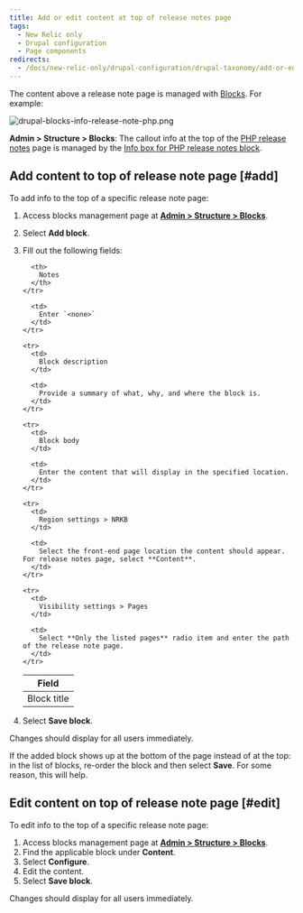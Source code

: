 ```yaml
---
title: Add or edit content at top of release notes page
tags:
  - New Relic only
  - Drupal configuration
  - Page components
redirects:
  - /docs/new-relic-only/drupal-configuration/drupal-taxonomy/add-or-edit-content-top-release-notes-page
---
```


The content above a release note page is managed with [Blocks](/admin/structure/block). For example:

![drupal-blocks-info-release-note-php.png](./images/drupal-blocks-info-release-note-php.png "drupal-blocks-info-release-note-php.png")

**Admin > Structure > Blocks**: The callout info at the top of the [PHP release notes](/docs/release-notes/agent-release-notes/php-release-notes) page is managed by the [Info box for PHP release notes block](/admin/structure/block/manage/block/146/configure).

## Add content to top of release note page [#add]

To add info to the top of a specific release note page:

1. Access blocks management page at [**Admin > Structure > Blocks**](/admin/structure/block).
2. Select **Add block**.
3. Fill out the following fields:

   <Table>
     <thead>
       <tr>
         <th width={150}>
           Field
         </th>

         <th>
           Notes
         </th>
       </tr>
     </thead>

     <tbody>
       <tr>
         <td>
           Block title
         </td>

         <td>
           Enter `<none>`
         </td>
       </tr>

       <tr>
         <td>
           Block description
         </td>

         <td>
           Provide a summary of what, why, and where the block is.
         </td>
       </tr>

       <tr>
         <td>
           Block body
         </td>

         <td>
           Enter the content that will display in the specified location.
         </td>
       </tr>

       <tr>
         <td>
           Region settings > NRKB
         </td>

         <td>
           Select the front-end page location the content should appear. For release notes page, select **Content**.
         </td>
       </tr>

       <tr>
         <td>
           Visibility settings > Pages
         </td>

         <td>
           Select **Only the listed pages** radio item and enter the path of the release note page.
         </td>
       </tr>
     </tbody>
   </Table>
4. Select **Save block**.

Changes should display for all users immediately.

If the added block shows up at the bottom of the page instead of at the top: in the list of blocks, re-order the block and then select **Save**. For some reason, this will help.

## Edit content on top of release note page [#edit]

To edit info to the top of a specific release note page:

1. Access blocks management page at [**Admin > Structure > Blocks**](/admin/structure/block).
2. Find the applicable block under **Content**.
3. Select **Configure**.
4. Edit the content.
5. Select **Save block**.

Changes should display for all users immediately.
